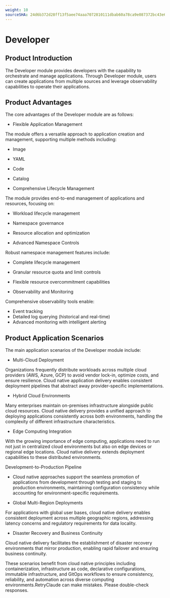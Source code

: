 ```yaml
---
weight: 10
sourceSHA: 24d6b372d28ff13f5aee74aaa7072810111dbab60a78ca9e087372bc43e65932
---
```


# Developer

## Product Introduction

The Developer module provides developers with the capability to orchestrate and manage applications. Through Developer module, users can create applications from multiple sources and leverage observability capabilities to operate their applications.

## Product Advantages

The core advantages of the Developer module are as follows:

- Flexible Application Management

The module offers a versatile approach to application creation and management, supporting multiple methods including:

- Image
- YAML
- Code
- Catalog

- Comprehensive Lifecycle Management

The module provides end-to-end management of applications and resources, focusing on:

- Workload lifecycle management
- Namespace governance
- Resource allocation and optimization

- Advanced Namespace Controls

Robust namespace management features include:

- Complete lifecycle management
- Granular resource quota and limit controls
- Flexible resource overcommitment capabilities

- Observability and Monitoring

Comprehensive observability tools enable:

- Event tracking
- Detailed log querying (historical and real-time)
- Advanced monitoring with intelligent alerting

## Product Application Scenarios

The main application scenarios of the Developer module include:

- Multi-Cloud Deployment

Organizations frequently distribute workloads across multiple cloud providers (AWS, Azure, GCP) to avoid vendor lock-in, optimize costs, and ensure resilience. Cloud native application delivery enables consistent deployment pipelines that abstract away provider-specific implementations.

- Hybrid Cloud Environments

Many enterprises maintain on-premises infrastructure alongside public cloud resources. Cloud native delivery provides a unified approach to deploying applications consistently across both environments, handling the complexity of different infrastructure characteristics.

- Edge Computing Integration

With the growing importance of edge computing, applications need to run not just in centralized cloud environments but also on edge devices or regional edge locations. Cloud native delivery extends deployment capabilities to these distributed environments.

Development-to-Production Pipeline

- Cloud native approaches support the seamless promotion of applications from development through testing and staging to production environments, maintaining configuration consistency while accounting for environment-specific requirements.

- Global Multi-Region Deployments

For applications with global user bases, cloud native delivery enables consistent deployment across multiple geographic regions, addressing latency concerns and regulatory requirements for data locality.

- Disaster Recovery and Business Continuity

Cloud native delivery facilitates the establishment of disaster recovery environments that mirror production, enabling rapid failover and ensuring business continuity.

These scenarios benefit from cloud native principles including containerization, infrastructure as code, declarative configurations, immutable infrastructure, and GitOps workflows to ensure consistency, reliability, and automation across diverse computing environments.RetryClaude can make mistakes. Please double-check responses.
